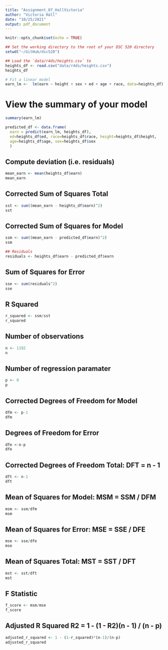 ```yaml
---
title: "Assignment_07_HallVictoria"
author: "Victoria Hall"
date: "10/25/2021"
output: pdf_document
---
```


```r
knitr::opts_chunk$set(echo = TRUE)
```

```r
## Set the working directory to the root of your DSC 520 directory
setwd("~/GitHub/dsc520")

## Load the `data/r4ds/heights.csv` to
heights_df <- read.csv("data/r4ds/heights.csv")
heights_df
```

```r
# Fit a linear model
earn_lm <-  lm(earn ~ height + sex + ed + age + race, data=heights_df)
```
# View the summary of your model
```r
summary(earn_lm)

predicted_df <- data.frame(
  earn = predict(earn_lm, heights_df),
  ed=heights_df$ed, race=heights_df$race, height=heights_df$height,
  age=heights_df$age, sex=heights_df$sex
  )
```

## Compute deviation (i.e. residuals)
```r
mean_earn <- mean(heights_df$earn)
mean_earn
```

## Corrected Sum of Squares Total
```r
sst <- sum((mean_earn - heights_df$earn)^2)
sst
```

## Corrected Sum of Squares for Model
```r
ssm <- sum((mean_earn - predicted_df$earn)^2)
ssm
```

``` r
## Residuals
residuals <- heights_df$earn - predicted_df$earn
```

## Sum of Squares for Error
``` r
sse <- sum(residuals^2)
sse
```

## R Squared
``` r
r_squared <- ssm/sst
r_squared
```

## Number of observations
```r
n <- 1192
n
```

## Number of regression paramater
```r
p <- 8
p
```

## Corrected Degrees of Freedom for Model
```r
dfm <- p-1
dfm
```

## Degrees of Freedom for Error
```r
dfe <-n-p
dfe
```
## Corrected Degrees of Freedom Total:   DFT = n - 1
```r
dft <- n-1
dft
```

## Mean of Squares for Model:   MSM = SSM / DFM
```r
msm <- ssm/dfm
msm
```

## Mean of Squares for Error:   MSE = SSE / DFE
```r
mse <- sse/dfe
mse
```

## Mean of Squares Total:   MST = SST / DFT
```r
mst <- sst/dft
mst
```

## F Statistic
```r
f_score <- msm/mse
f_score
```

## Adjusted R Squared R2 = 1 - (1 - R2)(n - 1) / (n - p)
``` r
adjusted_r_squared <- 1 - (1-r_squared)*(n-1)/(n-p)
adjusted_r_squared
```
